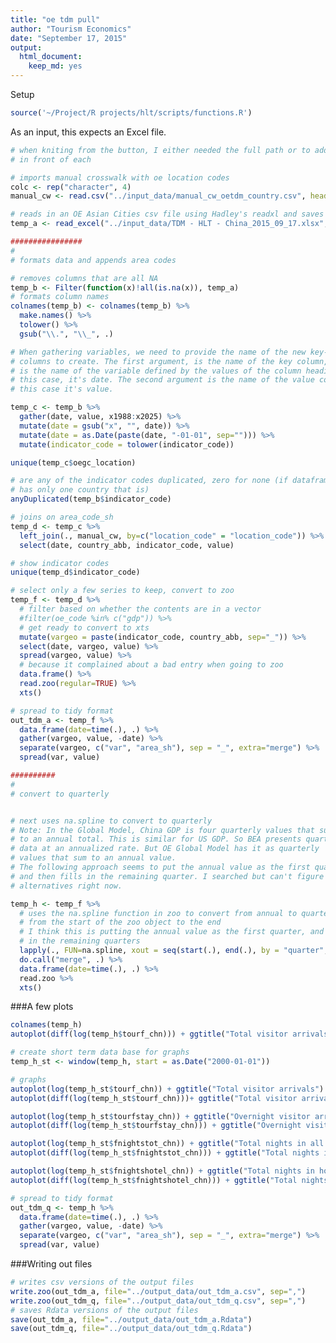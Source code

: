 ```yaml
---
title: "oe tdm pull"
author: "Tourism Economics"
date: "September 17, 2015"
output: 
  html_document: 
    keep_md: yes
---
```



Setup
```r
source('~/Project/R projects/hlt/scripts/functions.R')
```


As an input, this expects an Excel file.
```r
# when kniting from the button, I either needed the full path or to add "../" 
# in front of each

# imports manual crosswalk with oe location codes
colc <- rep("character", 4)
manual_cw <- read.csv("../input_data/manual_cw_oetdm_country.csv", head=TRUE, colClasses=colc)

# reads in an OE Asian Cities csv file using Hadley's readxl and saves as Rdata
temp_a <- read_excel("../input_data/TDM - HLT - China_2015_09_17.xlsx", sheet=2)

```


```r

################
#
# formats data and appends area codes

# removes columns that are all NA
temp_b <- Filter(function(x)!all(is.na(x)), temp_a)
# formats column names
colnames(temp_b) <- colnames(temp_b) %>%
  make.names() %>%
  tolower() %>%
  gsub("\\.", "\\_", .)

# When gathering variables, we need to provide the name of the new key-value 
# columns to create. The first argument, is the name of the key column, which 
# is the name of the variable defined by the values of the column headings. In 
# this case, it's date. The second argument is the name of the value column, in
# this case it's value.

temp_c <- temp_b %>%
  gather(date, value, x1988:x2025) %>%
  mutate(date = gsub("x", "", date)) %>%
  mutate(date = as.Date(paste(date, "-01-01", sep=""))) %>%
  mutate(indicator_code = tolower(indicator_code))

unique(temp_c$oegc_location)

# are any of the indicator codes duplicated, zero for none (if dataframe
# has only one country that is)
anyDuplicated(temp_b$indicator_code)

# joins on area_code_sh
temp_d <- temp_c %>%
  left_join(., manual_cw, by=c("location_code" = "location_code")) %>%
  select(date, country_abb, indicator_code, value)

# show indicator codes
unique(temp_d$indicator_code)
```


```r
# select only a few series to keep, convert to zoo
temp_f <- temp_d %>%
  # filter based on whether the contents are in a vector
  #filter(oe_code %in% c("gdp")) %>%
  # get ready to convert to xts
  mutate(vargeo = paste(indicator_code, country_abb, sep="_")) %>%
  select(date, vargeo, value) %>%
  spread(vargeo, value) %>%
  # because it complained about a bad entry when going to zoo
  data.frame() %>%
  read.zoo(regular=TRUE) %>%
  xts()

# spread to tidy format
out_tdm_a <- temp_f %>%
  data.frame(date=time(.), .) %>%
  gather(vargeo, value, -date) %>%
  separate(vargeo, c("var", "area_sh"), sep = "_", extra="merge") %>%
  spread(var, value) 
```

```r
##########
#
# convert to quarterly


# next uses na.spline to convert to quarterly
# Note: In the Global Model, China GDP is four quarterly values that sum 
# to an annual total. This is similar for US GDP. So BEA presents quarterly
# data at an annualized rate. But OE Global Model has it as quarterly
# values that sum to an annual value. 
# The following approach seems to put the annual value as the first quarter
# and then fills in the remaining quarter. I searched but can't figure out the 
# alternatives right now. 

temp_h <- temp_f %>%
  # uses the na.spline function in zoo to convert from annual to quarterly
  # from the start of the zoo object to the end
  # I think this is putting the annual value as the first quarter, and then filling
  # in the remaining quarters
  lapply(., FUN=na.spline, xout = seq(start(.), end(.), by = "quarter", method = "hyman")) %>%
  do.call("merge", .) %>%
  data.frame(date=time(.), .) %>%
  read.zoo %>%
  xts()
```



###A few plots
```r
colnames(temp_h)
autoplot(diff(log(temp_h$tourf_chn))) + ggtitle("Total visitor arrivals, long-term")

# create short term data base for graphs
temp_h_st <- window(temp_h, start = as.Date("2000-01-01"))

# graphs
autoplot(log(temp_h_st$tourf_chn)) + ggtitle("Total visitor arrivals")
autoplot(diff(log(temp_h_st$tourf_chn)))+ ggtitle("Total visitor arrivals, quarter-to-quarter growth")

autoplot(log(temp_h_st$tourfstay_chn)) + ggtitle("Overnight visitor arrivals")
autoplot(diff(log(temp_h_st$tourfstay_chn))) + ggtitle("Overnight visitor arrivals, quarter-to-quarter growth")

autoplot(log(temp_h_st$fnightstot_chn)) + ggtitle("Total nights in all accommodation types, international visitors")
autoplot(diff(log(temp_h_st$fnightstot_chn))) + ggtitle("Total nights in all accommodation types, international visitors, quarter-to-quarter growth")

autoplot(log(temp_h_st$fnightshotel_chn)) + ggtitle("Total nights in hotels, international visitors")
autoplot(diff(log(temp_h_st$fnightshotel_chn))) + ggtitle("Total nights in hotels, international visitors, quarter-to-quarter growth")

```

```r
# spread to tidy format
out_tdm_q <- temp_h %>%
  data.frame(date=time(.), .) %>%
  gather(vargeo, value, -date) %>%
  separate(vargeo, c("var", "area_sh"), sep = "_", extra="merge") %>%
  spread(var, value) 

```


###Writing out files
```r
# writes csv versions of the output files
write.zoo(out_tdm_a, file="../output_data/out_tdm_a.csv", sep=",")
write.zoo(out_tdm_q, file="../output_data/out_tdm_q.csv", sep=",")
# saves Rdata versions of the output files
save(out_tdm_a, file="../output_data/out_tdm_a.Rdata")
save(out_tdm_q, file="../output_data/out_tdm_q.Rdata")
```

